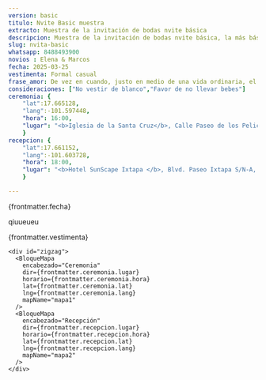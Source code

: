 ```yaml
---
version: basic
titulo: Nvite Basic muestra
extracto: Muestra de la invitación de bodas nvite básica
descripcion: Muestra de la invitación de bodas nvite básica, la más básica de las invitaciones que te ofrecemos.
slug: nvita-basic
whatsapp: 8488493900
novios : Elena & Marcos
fecha: 2025-03-25
vestimenta: Formal casual
frase_amor: De vez en cuando, justo en medio de una vida ordinaria, el amor nos regala un cuento de hadas.
consideraciones: ["No vestir de blanco","Favor de no llevar bebes"]
ceremonia: {
    "lat":17.665128, 
    "lang":-101.597448,
    "hora": 16:00,
    "lugar": "<b>Iglesia de la Santa Cruz</b>, Calle Paseo de los Pelicanos 40883, Ixtapa Gro. (frente a la Moraleja)"
    }
recepcion: {
    "lat":17.661152, 
    "lang":-101.603728,
    "hora": 18:00,
    "lugar": "<b>Hotel SunScape Ixtapa </b>, Blvd. Paseo Ixtapa S/N-A, 40884 Zihuatanejo, Gro Blvd. Paseo Ixtapa S/N-A, 40884 Zihuatanejo, Gro."
    }

---
```



  <Encabezados texto="Nuestra Boda" />
  <ParrafosLibres texto="Daremos el “sí quiero”, seguiremos este emocionante viaje juntos y nos
    encantaría que nos acompañes a celebrar la gran fiesta de nuestra boda." />
 


  <section class="grid contenido">
    <div class="conte-cartas">
      <Cartas icono= "/bodas/fecha-icono.svg" titulo="Fecha de nuestra boda">
        <p>{frontmatter.fecha}</p>
      </Cartas>
      <Cartas icono= "/bodas/detalles-icono.svg" titulo="Detalles" array={frontmatter.consideraciones}>
        <p>qiuueueu</p>
      </Cartas>
      <Cartas icono= "/bodas/formal-icono.svg" titulo="Código de vestimenta">
        <p>{frontmatter.vestimenta}</p>
      </Cartas>
    </div>
  </section>


  <section class="grid contenido">
    <Frase frase={frontmatter.frase_amor} />
  </section>


  <Encabezados  texto="El Lugar" />
  <section class="grid contenido fondo-mitad">
    <ParrafosLibres texto="Te compartimos la ubicación, te esperamos en la ceremonia religiosa y en
      la recepción de nuestra boda" />
    
    <div id="zigzag">
      <BloqueMapa
        encabezado="Ceremonia"
        dir={frontmatter.ceremonia.lugar}
        horario={frontmatter.ceremonia.hora}
        lat={frontmatter.ceremonia.lat}
        lng={frontmatter.ceremonia.lang}
        mapName="mapa1"
      />
      <BloqueMapa
        encabezado="Recepción"
        dir={frontmatter.recepcion.lugar}
        horario={frontmatter.recepcion.hora}
        lat={frontmatter.recepcion.lat}
        lng={frontmatter.recepcion.lang}
        mapName="mapa2"
      />
    </div>
  </section>


  <section class="grid contenido">
    <Contador fecha={frontmatter.fecha} />
  </section>

  <section>
    <ConfirmacionBasica whatsapp={frontmatter.whatsapp} dias_antes={7} version={frontmatter.version} client:only="react"/>
  </section>

 <BloqueVenta costo="740" stripe="https://buy.stripe.com/9AQ5mBdIwaY374s6os" version={frontmatter.version} />
